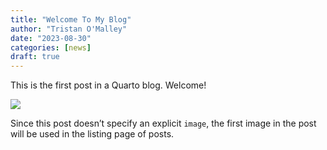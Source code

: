 ```yaml
---
title: "Welcome To My Blog"
author: "Tristan O'Malley"
date: "2023-08-30"
categories: [news]
draft: true
---
```


This is the first post in a Quarto blog. Welcome!

![](thumbnail.jpg)

Since this post doesn't specify an explicit `image`, the first image in the post will be used in the listing page of posts.
